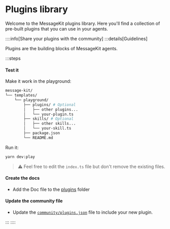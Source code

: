 
# Plugins library

Welcome to the MessageKit plugins library. Here you'll find a collection of pre-built plugins that you can use in your agents.

::::info[Share your plugins with the community]
:::details[Guidelines]

Plugins are the building blocks of MessageKit agents.

:::steps

#### Test it

Make it work in the playground:

```bash
message-kit/
└── templates/
    └── playground/
        ├── plugins/ # Optional
        │   ├── other plugins...
        │   └── your-plugin.ts
        ├── skills/ # Optional
        │   ├── other skills...
        │   └── your-skill.ts
        ├── package.json
        └── README.md
```

Run it:

```bash
yarn dev:play
```

> ⚠️ Feel free to edit the `index.ts` file but don't remove the existing files.

#### Create the docs

- Add the Doc file to the [plugins](https://github.com/ephemeraHQ/message-kit/tree/main/packages/docs/pages/plugins) folder

#### Update the community file

- Update the [`community/plugins.json`](https://github.com/ephemeraHQ/message-kit/tree/main/community/plugins.json) file to include your new plugin.

:::
::::

<List items={pluginsData} />
